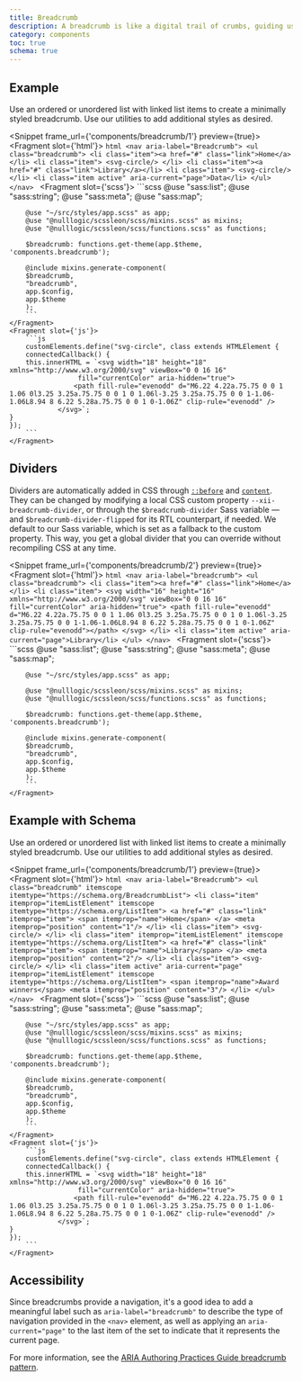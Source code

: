 ```yaml
---
title: Breadcrumb
description: A breadcrumb is like a digital trail of crumbs, guiding users through the labyrinth of a website. It's a handy navigation tool that helps users keep track of their location within a site's hierarchy. With breadcrumbs, users can easily retrace their steps and find their way back to the homepage or a previous page.
category: components
toc: true
schema: true
---
```



## Example

Use an ordered or unordered list with linked list items to create a minimally styled breadcrumb. Use our utilities to add additional styles as desired.

<Snippet frame_url={'components/breadcrumb/1'} preview={true}>
    <Fragment slot={'html'}>
        ```html
        <nav aria-label="Breadcrumb">
            <ul class="breadcrumb">
                <li class="item"><a href="#" class="link">Home</a></li>
                <li class="item">
                    <svg-circle/>
                </li>
                <li class="item"><a href="#" class="link">Library</a></li>
                <li class="item">
                    <svg-circle/>
                </li>
                <li class="item active" aria-current="page">Data</li>
            </ul>
        </nav>
        ```
    </Fragment>
    <Fragment slot={'scss'}>
        ```scss
        @use "sass:list";
        @use "sass:string";
        @use "sass:meta";
        @use "sass:map";

        @use "~/src/styles/app.scss" as app;
        @use "@nulllogic/scssleon/scss/mixins.scss" as mixins;
        @use "@nulllogic/scssleon/scss/functions.scss" as functions;

        $breadcrumb: functions.get-theme(app.$theme, 'components.breadcrumb');

        @include mixins.generate-component(
        $breadcrumb,
        "breadcrumb",
        app.$config,
        app.$theme
        );
        ```
    </Fragment>
    <Fragment slot={'js'}>
        ```js
        customElements.define("svg-circle", class extends HTMLElement {
        connectedCallback() {
        this.innerHTML = `<svg width="18" height="18" xmlns="http://www.w3.org/2000/svg" viewBox="0 0 16 16"
                     fill="currentColor" aria-hidden="true">
                    <path fill-rule="evenodd" d="M6.22 4.22a.75.75 0 0 1 1.06 0l3.25 3.25a.75.75 0 0 1 0 1.06l-3.25 3.25a.75.75 0 0 1-1.06-1.06L8.94 8 6.22 5.28a.75.75 0 0 1 0-1.06Z" clip-rule="evenodd" />
                </svg>`;
    }
    });
        ```
    </Fragment>
</Snippet>

## Dividers

Dividers are automatically added in CSS through [`::before`](https://developer.mozilla.org/en-US/docs/Web/CSS/::before) and [`content`](https://developer.mozilla.org/en-US/docs/Web/CSS/content). They can be changed by modifying a local CSS custom property `--xii-breadcrumb-divider`, or through the `$breadcrumb-divider` Sass variable — and `$breadcrumb-divider-flipped` for its RTL counterpart, if needed. We default to our Sass variable, which is set as a fallback to the custom property. This way, you get a global divider that you can override without recompiling CSS at any time.

<Snippet frame_url={'components/breadcrumb/2'} preview={true}>
    <Fragment slot={'html'}>
        ```html
        <nav aria-label="breadcrumb">
            <ul class="breadcrumb">
                <li class="item"><a href="#" class="link">Home</a></li>
                <li class="item">
                    <svg width="16" height="16" xmlns="http://www.w3.org/2000/svg" viewBox="0 0 16 16"
                         fill="currentColor"
                         aria-hidden="true">
                      <path fill-rule="evenodd" d="M6.22 4.22a.75.75 0 0 1 1.06 0l3.25 3.25a.75.75 0 0 1 0 1.06l-3.25 3.25a.75.75 0 0 1-1.06-1.06L8.94 8 6.22 5.28a.75.75 0 0 1 0-1.06Z" clip-rule="evenodd"></path>
                    </svg>
                </li>
                <li class="item active" aria-current="page">Library</li>
            </ul>
        </nav>
        ```
    </Fragment>
    <Fragment slot={'scss'}>
        ```scss
        @use "sass:list";
        @use "sass:string";
        @use "sass:meta";
        @use "sass:map";

        @use "~/src/styles/app.scss" as app;

        @use "@nulllogic/scssleon/scss/mixins.scss" as mixins;
        @use "@nulllogic/scssleon/scss/functions.scss" as functions;

        $breadcrumb: functions.get-theme(app.$theme, 'components.breadcrumb');

        @include mixins.generate-component(
        $breadcrumb,
        "breadcrumb",
        app.$config,
        app.$theme
        );
        ```
    </Fragment>
</Snippet>

## Example with Schema

Use an ordered or unordered list with linked list items to create a minimally styled breadcrumb. Use our utilities to add additional styles as desired.

<Snippet frame_url={'components/breadcrumb/1'} preview={true}>
    <Fragment slot={'html'}>
        ```html
        <nav aria-label="Breadcrumb">
            <ul class="breadcrumb" itemscope itemtype="https://schema.org/BreadcrumbList">
                <li class="item" itemprop="itemListElement" itemscope
                    itemtype="https://schema.org/ListItem">
                    <a href="#" class="link" itemprop="item">
                        <span itemprop="name">Home</span>
                    </a>
                    <meta itemprop="position" content="1"/>
                </li>
                <li class="item">
                    <svg-circle/>
                </li>
                <li class="item" itemprop="itemListElement" itemscope
                    itemtype="https://schema.org/ListItem">
                    <a href="#" class="link" itemprop="item">
                        <span itemprop="name">Library</span>
                    </a>
                    <meta itemprop="position" content="2"/>
                </li>
                <li class="item">
                    <svg-circle/>
                </li>
                <li class="item active" aria-current="page" itemprop="itemListElement" itemscope
                    itemtype="https://schema.org/ListItem">
                    <span itemprop="name">Award winners</span>
                    <meta itemprop="position" content="3"/>
                </li>
            </ul>
        </nav>
        ```
    </Fragment>
    <Fragment slot={'scss'}>
        ```scss
        @use "sass:list";
        @use "sass:string";
        @use "sass:meta";
        @use "sass:map";

        @use "~/src/styles/app.scss" as app;
        @use "@nulllogic/scssleon/scss/mixins.scss" as mixins;
        @use "@nulllogic/scssleon/scss/functions.scss" as functions;

        $breadcrumb: functions.get-theme(app.$theme, 'components.breadcrumb');

        @include mixins.generate-component(
        $breadcrumb,
        "breadcrumb",
        app.$config,
        app.$theme
        );
        ```
    </Fragment>
    <Fragment slot={'js'}>
        ```js
        customElements.define("svg-circle", class extends HTMLElement {
        connectedCallback() {
        this.innerHTML = `<svg width="18" height="18" xmlns="http://www.w3.org/2000/svg" viewBox="0 0 16 16"
                     fill="currentColor" aria-hidden="true">
                    <path fill-rule="evenodd" d="M6.22 4.22a.75.75 0 0 1 1.06 0l3.25 3.25a.75.75 0 0 1 0 1.06l-3.25 3.25a.75.75 0 0 1-1.06-1.06L8.94 8 6.22 5.28a.75.75 0 0 1 0-1.06Z" clip-rule="evenodd" />
                </svg>`;
    }
    });
        ```
    </Fragment>
</Snippet>

## Accessibility

Since breadcrumbs provide a navigation, it's a good idea to add a meaningful label such as `aria-label="breadcrumb"` to describe the type of navigation provided in the `<nav>` element, as well as applying an `aria-current="page"` to the last item of the set to indicate that it represents the current page.

For more information, see the [ARIA Authoring Practices Guide breadcrumb pattern](https://www.w3.org/WAI/ARIA/apg/patterns/breadcrumb/).
